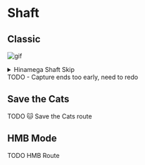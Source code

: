 
# Shaft
## Classic

![gif](/lvl16-hinamega-shaft-skip.webp)
<details>
  <summary>Hinamega Shaft Skip</summary>
  Attribution: Developed by hinamega (2022/04/24)  
  In the first frames of the level transition between [No pressure](/Levels/15-No-pressure) and Shaft, Press Jump (A) and Roll (B) at the same time, to have the firefighther roll onto the first ledge, skippping bottom part of the level.  
</details>
<Callout>
  TODO - Capture ends too early, need to redo
</Callout>


## Save the Cats

<Callout>
  TODO
</Callout>
🐱 Save the Cats route

## HMB Mode

<Callout>
  TODO
</Callout>
HMB Route